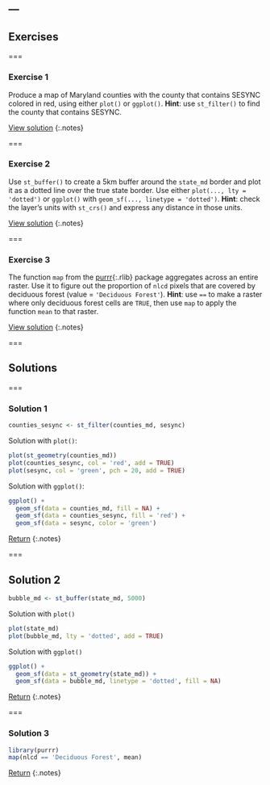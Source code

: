 ---
---

## Exercises

===

### Exercise 1

Produce a map of Maryland counties with the county that contains SESYNC colored in red, using either `plot()` or `ggplot()`. **Hint**: use `st_filter()` to find the county that contains SESYNC.

[View solution](#solution-1)
{:.notes}

===

### Exercise 2

Use `st_buffer()` to create a 5km buffer around the `state_md` border and plot it as a dotted line over the true state border. Use either `plot(..., lty = 'dotted')` or `ggplot()` with `geom_sf(..., linetype = 'dotted')`. **Hint**: check the layer's units with `st_crs()` and express any distance in those units.

[View solution](#solution-2)
{:.notes}

===

### Exercise 3

The function `map` from the [purrr](){:.rlib} package aggregates across an entire raster. Use it to figure out the proportion of `nlcd` pixels that are covered by deciduous forest (value = `'Deciduous Forest'`). **Hint**: use `==` to make a raster where only deciduous forest cells are `TRUE`, then use `map` to apply the function `mean` to that raster.

[View solution](#solution-3)
{:.notes}

===

## Solutions

===

### Solution 1

```r
counties_sesync <- st_filter(counties_md, sesync)
```

Solution with `plot()`:

```r
plot(st_geometry(counties_md))
plot(counties_sesync, col = 'red', add = TRUE)
plot(sesync, col = 'green', pch = 20, add = TRUE)
```

Solution with `ggplot()`:

```r
ggplot() +
  geom_sf(data = counties_md, fill = NA) +
  geom_sf(data = counties_sesync, fill = 'red') +
  geom_sf(data = sesync, color = 'green')
```


[Return](#exercise-1)
{:.notes}

===

## Solution 2

```r
bubble_md <- st_buffer(state_md, 5000)
```

Solution with `plot()`

```r
plot(state_md)
plot(bubble_md, lty = 'dotted', add = TRUE)
```

Solution with `ggplot()`

```r
ggplot() +
  geom_sf(data = st_geometry(state_md)) +
  geom_sf(data = bubble_md, linetype = 'dotted', fill = NA)
```


[Return](#exercise-2)
{:.notes}

===

### Solution 3

```r
library(purrr)
map(nlcd == 'Deciduous Forest', mean)
```

[Return](#exercise-3)
{:.notes}
